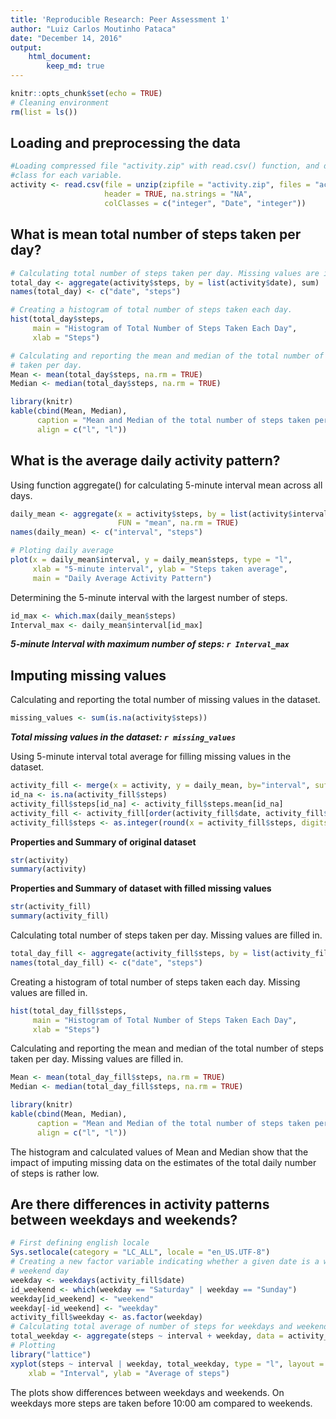 ```yaml
---
title: 'Reproducible Research: Peer Assessment 1'
author: "Luiz Carlos Moutinho Pataca"
date: "December 14, 2016"
output:
    html_document:
        keep_md: true
---
```


```r
knitr::opts_chunk$set(echo = TRUE)
# Cleaning environment
rm(list = ls())

```

## Loading and preprocessing the data


```r
#Loading compressed file "activity.zip" with read.csv() function, and defining
#class for each variable.
activity <- read.csv(file = unzip(zipfile = "activity.zip", files = "activity.csv"),
                     header = TRUE, na.strings = "NA",
                     colClasses = c("integer", "Date", "integer"))
```

## What is mean total number of steps taken per day?

```r
# Calculating total number of steps taken per day. Missing values are ignored.
total_day <- aggregate(activity$steps, by = list(activity$date), sum)
names(total_day) <- c("date", "steps")
```

```r
# Creating a histogram of total number of steps taken each day.
hist(total_day$steps,
     main = "Histogram of Total Number of Steps Taken Each Day",
     xlab = "Steps")
```


```r
# Calculating and reporting the mean and median of the total number of steps
# taken per day.
Mean <- mean(total_day$steps, na.rm = TRUE)
Median <- median(total_day$steps, na.rm = TRUE)

library(knitr)
kable(cbind(Mean, Median),
      caption = "Mean and Median of the total number of steps taken per day",
      align = c("l", "l"))
```


## What is the average daily activity pattern?

Using  function aggregate() for calculating 5-minute interval mean across all days.

```r
daily_mean <- aggregate(x = activity$steps, by = list(activity$interval),
                        FUN = "mean", na.rm = TRUE)
names(daily_mean) <- c("interval", "steps")

# Ploting daily average
plot(x = daily_mean$interval, y = daily_mean$steps, type = "l",
     xlab = "5-minute interval", ylab = "Steps taken average",
     main = "Daily Average Activity Pattern")
```

Determining the 5-minute interval with the largest number of steps.

```r
id_max <- which.max(daily_mean$steps)
Interval_max <- daily_mean$interval[id_max]
```

***5-minute Interval with maximum number of steps: `r Interval_max`***

## Imputing missing values

Calculating and reporting the total number of missing values in the dataset.

```r
missing_values <- sum(is.na(activity$steps))
```

***Total missing values in the dataset: `r missing_values`***

Using 5-minute interval total average for filling missing values in the dataset.

```r
activity_fill <- merge(x = activity, y = daily_mean, by="interval", suffixes=c("",".mean"))
id_na <- is.na(activity_fill$steps)
activity_fill$steps[id_na] <- activity_fill$steps.mean[id_na]
activity_fill <- activity_fill[order(activity_fill$date, activity_fill$interval), c(2, 3, 1)]
activity_fill$steps <- as.integer(round(x = activity_fill$steps, digits = 0))
```

**Properties and Summary of original dataset**

```r
str(activity)
summary(activity)
```

**Properties and Summary of dataset with filled missing values**

```r
str(activity_fill)
summary(activity_fill)
```

Calculating total number of steps taken per day. Missing values are filled in.

```r
total_day_fill <- aggregate(activity_fill$steps, by = list(activity_fill$date), sum)
names(total_day_fill) <- c("date", "steps")
```

Creating a histogram of total number of steps taken each day. Missing values are filled in.

```r
hist(total_day_fill$steps,
     main = "Histogram of Total Number of Steps Taken Each Day",
     xlab = "Steps")
```

Calculating and reporting the mean and median of the total number of steps taken per day. Missing values are filled in.

```r
Mean <- mean(total_day_fill$steps, na.rm = TRUE)
Median <- median(total_day_fill$steps, na.rm = TRUE)

library(knitr)
kable(cbind(Mean, Median),
      caption = "Mean and Median of the total number of steps taken per day. Missing values are filled in.",
      align = c("l", "l"))
```


The histogram and calculated values of Mean and Median show that the impact of imputing missing data on the estimates of the total daily number of steps is rather low.

## Are there differences in activity patterns between weekdays and weekends?


```r
# First defining english locale
Sys.setlocale(category = "LC_ALL", locale = "en_US.UTF-8")
# Creating a new factor variable indicating whether a given date is a weekday or
# weekend day
weekday <- weekdays(activity_fill$date)
id_weekend <- which(weekday == "Saturday" | weekday == "Sunday")
weekday[id_weekend] <- "weekend"
weekday[-id_weekend] <- "weekday"
activity_fill$weekday <- as.factor(weekday)
# Calculating total average of number of steps for weekdays and weekends
total_weekday <- aggregate(steps ~ interval + weekday, data = activity_fill, mean)
# Plotting
library("lattice")
xyplot(steps ~ interval | weekday, total_weekday, type = "l", layout = c(1, 2), 
    xlab = "Interval", ylab = "Average of steps")
```

The plots show differences between weekdays and weekends. On weekdays more steps are taken before 10:00 am compared to weekends.
